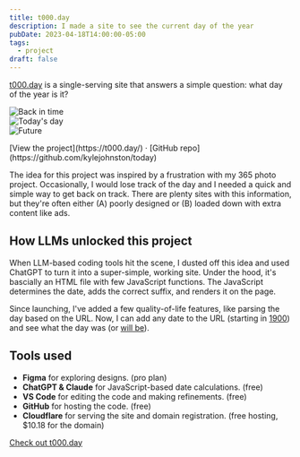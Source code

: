 ```yaml
---
title: t000.day
description: I made a site to see the current day of the year
pubDate: 2023-04-18T14:00:00-05:00
tags:
  - project
draft: false
---
```


[t000.day](https://t000.day/) is a single-serving site that answers a simple question: what day of the year is it?

<div class="flex flex-row gap-2 wide">
	<div>
		<Image src={one} alt="Back in time" class="border border-neutral-200 rounded-sm" />
	</div>
	<div>
		<Image src={two} alt="Today's day" class="border border-neutral-200 rounded-sm" />
	</div>
	<div>
		<Image src={three} alt="Future" class="border border-neutral-200 rounded-sm" />
	</div>
</div>
<p class="caption">[View the project](https://t000.day/) · [GitHub repo](https://github.com/kylejohnston/today)</p>

The idea for this project was inspired by a frustration with my 365 photo project. Occasionally, I would lose track of the day and I needed a quick and simple way to get back on track. There are plenty sites with this information, but they're often either (A) poorly designed or (B) loaded down with extra content like ads. 

## How LLMs unlocked this project
When LLM-based coding tools hit the scene, I dusted off this idea and used ChatGPT to turn it into a super-simple, working site. Under the hood, it's bascially an HTML file with few JavaScript functions. The JavaScript determines the date, adds the correct suffix, and renders it on the page.

Since launching, I've added a few quality-of-life features, like parsing the day based on the URL. Now, I can add any date to the URL (starting in [1900](https://t000.day/1900-09-09)) and see what the day was (or [will be](https://t000.day/2096-04-10)).

## Tools used
- **Figma** for exploring designs. (pro plan)
- **ChatGPT & Claude** for JavaScript-based date calculations. (free)
- **VS Code** for editing the code and making refinements. (free)
- **GitHub** for hosting the code. (free)
- **Cloudflare** for serving the site and domain registration. (free hosting, $10.18 for the domain)

[Check out t000.day](https://t000.day/)